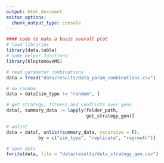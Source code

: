 ```yaml
---
output: html_document
editor_options: 
  chunk_output_type: console
---
```


```r
#### code to make a basic overall plot
# load libraries
library(data.table)
# some helper functions
library(kleptomoveMS)
```

```r
# read parameter combinations
data = fread("data/results/data_param_combinations.csv")

# no random
data = data[sim_type != "random", ]
```

```r
# get strategy, fitness and conflicts over gens
data[, summary_data := lapply(folder_path,
                              get_strategy_gen)]
```

```r
# unlist
data = data[, unlist(summary_data, recursive = F),
            by = c("sim_type", "replicate", "regrowth")]
```

```r
# save data
fwrite(data, file = "data/results/data_strategy_gen.csv")
```